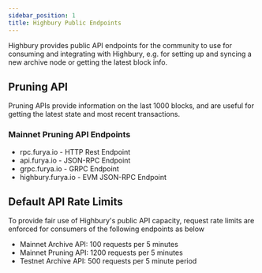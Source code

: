 ```yaml
---
sidebar_position: 1
title: Highbury Public Endpoints
---
```


Highbury provides public API endpoints for the community to use for consuming and integrating with Highbury, e.g. for setting up and syncing a new archive node or getting the latest block info.

## Pruning API

Pruning APIs provide information on the last 1000 blocks, and are useful for getting the latest state and most recent transactions.

### Mainnet Pruning API Endpoints

- rpc.furya.io - HTTP Rest Endpoint
- api.furya.io - JSON-RPC Endpoint
- grpc.furya.io - GRPC Endpoint
- highbury.furya.io - EVM JSON-RPC Endpoint

## Default API Rate Limits

To provide fair use of Highbury's public API capacity, request rate limits are enforced for consumers of the following endpoints as below

- Mainnet Archive API: 100 requests per 5 minutes
- Mainnet Pruning API: 1200 requests per 5 minutes
- Testnet Archive API: 500 requests per 5 minute period
